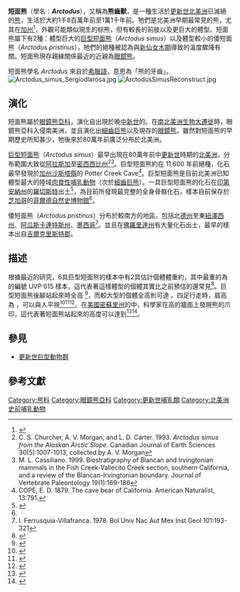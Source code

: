 {{Automatic Taxobox
| taxon = Arctodus
| name = 短面熊
| fossil_range = 中[[更新世|更新世]]-早[[全新世|全新世]], {{fossil range|1.8|0.011}}
| image = ArctodusSimusSkeleton.jpg
| image_width = 250px
| image_caption = 巨型短面熊（''A. simus''）化石，來自[[拉布雷亞瀝青坑|拉布雷亞瀝青坑]]
| genus_authority = [[Joseph_Leidy|Leidy]], 1854
| type_species = {{extinct}}'''''Arctodus pristinus'''''
| type_species_authority = Leidy, 1854
| subdivision_ranks = 種
| subdivision =
* 倭短面熊 {{extinct}}''A. pristinus'' <small>(Leidy, 1854)</small>
* [[巨型短面熊|巨型短面熊]] {{extinct}}''A. simus'' <small>(Cope, 1879)</small>
}}

'''短面熊'''（學名：'''''Arctodus'''''），又稱為'''熊齒獸'''，是一種生活於[[更新世|更新世]][[北美洲|北美洲]]已滅絕的[[熊|熊]]，生活於大約1千8百萬年前至1萬1千年前。牠們是北美洲早期最常見的熊，尤其在[[加州|加州]]<ref name="Bearalmanac">{{cite book | author = Brown, Gary | title = Great Bear Almanac | url = https://archive.org/details/greatbearalmanac00gary | year = 1996 | isbn = 1558214747 | page = 340}}</ref>，外觀可能類似現生的棕熊，但有較長的前肢以及更巨大的體型。短面熊屬下有2種：體型巨大的[[巨型短面熊|巨型短面熊]]（''Arctodus simus''）以及體型較小的倭短面熊（''Arctodus pristinus''），牠們的絕種被認為與[[新仙女木期|新仙女木期]]導致的溫度驟降有關。短面熊現存親緣關係最近的近親為[[眼鏡熊|眼鏡熊]]。

短面熊學名 ''Arctodus'' 來自於[[希臘語|希臘語]]，意思為「熊的牙齒」。
[[File:Arctodus_simus_Sergiodlarosa.jpg|thumb]]
[[File:ArctodusSimusReconstruct.jpg|thumb]]

==演化==
短面熊屬於[[眼鏡熊亞科|眼鏡熊亞科]]，演化自出現於晚[[中新世|中新世]]的{{link-en|Plionarctos}}。在[[南北美洲生物大遷徙|南北美洲生物大遷徙]]時，眼鏡熊亞科入侵南美洲，並且演化出[[細齒巨熊|細齒巨熊]]以及現存的[[眼鏡熊|眼鏡熊]]。雖然對短面熊的早期歷史所知甚少，牠後來於80萬年前{{link-en|堪薩冰川作用時期|Kansan glaciation}}廣泛分布於北美洲。

[[巨型短面熊|巨型短面熊]]（''Arctodus simus''）最早出現在80萬年前中[[更新世|更新世]]時期的[[北美洲|北美洲]]，分布範圍大致從[[阿拉斯加|阿拉斯加]]至[[密西西比州|密西西比州]]<ref>C. S. Churcher, A. V. Morgan, and L. D. Carter. 1993. ''Arctodus simus from the Alaskan Arctic Slope''. Canadian Journal of Earth Sciences 30(5):1007-1013, collected by A. V. Morgan</ref><ref>M. L. Cassiliano. 1999. Biostratigraphy of Blancan and Irvingtonian mammals in the Fish Creek-Vallecito Creek section, southern California, and a review of the Blancan-Irvingtonian boundary. Journal of Vertebrate Paleontology 19(1):169-186</ref>。巨型短面熊約在 11,600 年前絕種，化石最早發現於[[加州|加州]][[沙斯塔縣|沙斯塔縣]]的 Potter Creek Cave<ref>COPE, E. D. 1879. The cave bear of California. American Naturalist, 13:791.</ref>。巨型短面熊是目前北美洲已知體型最大的陸域[[肉食性|肉食性]][[哺乳動物|哺乳動物]]（次於[[細齒巨熊|細齒巨熊]]）。一具巨型短面熊的化石在[[印第安納州|印第安納州]]的[[羅切斯特_(印第安納州)|羅切斯特]]出土<ref name = "willard">{{cite web | url = https://www.fultoncountyhistory.org/shirley-willard-writings | title = Rochester's Giant Bear Gets Famous | last = Willard | first = S. | website = fultoncountyhistory.org | access-date = 2017-07-17 | archive-date = 2018-10-18 | archive-url = https://web.archive.org/web/20181018122333/https://www.fultoncountyhistory.org/shirley-willard-writings | dead-url = no }}</ref>，為目前所發現最完整的全身骨骼化石，樣本目前保存於[[芝加哥|芝加哥]]的[[菲爾德自然史博物館|菲爾德自然史博物館]]<ref name = "willard"/>。

倭短面熊（''Arctodus pristinus''）分布於較南方的地區，包括北[[德克薩斯州|德州]]至東[[紐澤西州|紐澤西州]]、[[阿瓜斯卡連特斯州|阿瓜斯卡連特斯州]]、[[墨西哥|墨西哥]]<ref>I. Ferrusquia-Villafranca. 1978. Bol Univ Nac Aut Mex Inst Geol 101:193-321</ref>。並且在[[佛羅里達州|佛羅里達州]]有大量化石出土，最早的樣本出自[[吉爾克里斯特縣_(佛羅里達州)|吉爾克里斯特郡]]。

==描述==
根據最近的研究，6具巨型短面熊的樣本中有2具估計個體體重約{{convert|900|kg|lb|abbr=on}}，其中最重的為{{convert|957|kg|lb|abbr=on}}的編號 UVP 015 樣本，這代表著這樣體型的個體其實比之前預估的還常見<ref name=Figueiridio_et_al_2010>{{cite journal|title=Demythologizing Arctodus simus, the 'short-faced' long-legged and predaceous bear that never was|journal=Journal of Vertebrate Paleontology|year=2010|volume=30|issue=1|pages=262–275|doi=10.1080/02724630903416027|url=https://dx.doi.org/10.1080/02724630903416027|author=Figueirido|display-authors=etal}}</ref>。巨型短面熊後腳站起來時全高 {{convert|2.4|-|3.0|m|ft|abbr=on}}<ref name="Simus">{{cite web |url=http://www.adfg.alaska.gov/index.cfm?adfg=wildlifenews.view_article&articles_id=232&issue_id=41 |title=The Biggest Bear ... Ever |author=Nancy Sisinyak |publisher=''Alaska Fish and Wildlife News'' |accessdate=2008-01-12 |archive-date=2012-12-30 |archive-url=https://web.archive.org/web/20121230121051/https://www.adfg.alaska.gov/index.cfm?adfg=wildlifenews.view_article&articles_id=232&issue_id=41 |dead-url=no }}</ref>，而較大型的個體全高則可達 {{convert|3.4|-|3.7|m|ft|abbr=on}}。四足行走時，肩高為 {{convert|1.5|-|1.8|m|ft|abbr=on}}，可以與人平視<ref>{{cite web|title=Yukon Beringia Interpretive Centre|url=http://www.beringia.com/research/bear.html|accessdate=17 April 2014|deadurl=yes|archiveurl=https://web.archive.org/web/20140331005507/http://www.beringia.com/research/bear.html|archivedate=31 March 2014|df=}}</ref><ref>{{cite web|title=North American Bear Center|url=https://www.bear.org/website/bear-pages/extinct-short-faced-bear.html|work=Extinct Short-faced Bear|accessdate=17 April 2014|archive-url=https://web.archive.org/web/20180921060910/https://www.bear.org/website/bear-pages/extinct-short-faced-bear.html|archive-date=2018-09-21|dead-url=yes}}</ref><ref>{{cite book|last=Brown|first=Gary|title=The Bear Almanac, 2nd: A Comprehensive Guide to the Bears of the World|date=December 3, 2013|publisher=Lyons Press|isbn=978-0762788064|page=8|url=https://books.google.com/books?id=5B1VAgAAQBAJ&pg=PA8#v=onepage&q&f=false|access-date=2018-10-22|archive-date=2014-11-29|archive-url=https://web.archive.org/web/20141129072331/http://books.google.com/books?id=5B1VAgAAQBAJ&pg=PA8#v=onepage&q&f=false|dead-url=no}}</ref>。在[[美國|美國]][[密蘇里州|密蘇里州]]的{{link-en|河階洞|Riverbluff Cave}}中，科學家在{{convert|4.6|m|ft|abbr=on}}高的牆面上發現熊的爪印，這代表著短面熊站起來的高度可以達到{{convert|3.7|m|ft|abbr=on}}<ref>{{cite web|title=Bear Claw Marks|url=http://www.riverbluffcave.com/gallery/rec_id/104/type/1|work=Riverbluff Cave - The Official Website|accessdate=17 April 2014|archive-date=2018-11-01|archive-url=https://web.archive.org/web/20181101211956/http://www.riverbluffcave.com/gallery/rec_id/104/type/1|dead-url=no}}</ref><ref>{{cite web|title=Cave Animals|url=http://www.riverbluffcave.com/category/cave_animals|work=Riverbluff Cave - The Official Website|accessdate=17 April 2014|archive-date=2018-10-22|archive-url=https://web.archive.org/web/20181022232452/http://www.riverbluffcave.com/category/cave_animals|dead-url=no}}</ref>。

==參見==
*[[更新世巨型動物群|更新世巨型動物群]]

==參考文獻==
{{reflist}}
{{Wikispecies}}
{{portal|滅絕與瀕危物種}}
{{已滅絕熊科|state=collapsed}}
{{Taxonbar|from=Q2626037}}

[[Category:熊科|Category:熊科]]
[[Category:眼鏡熊亞科|Category:眼鏡熊亞科]]
[[Category:更新世哺乳類|Category:更新世哺乳類]]
[[Category:北美洲史前哺乳動物|Category:北美洲史前哺乳動物]]